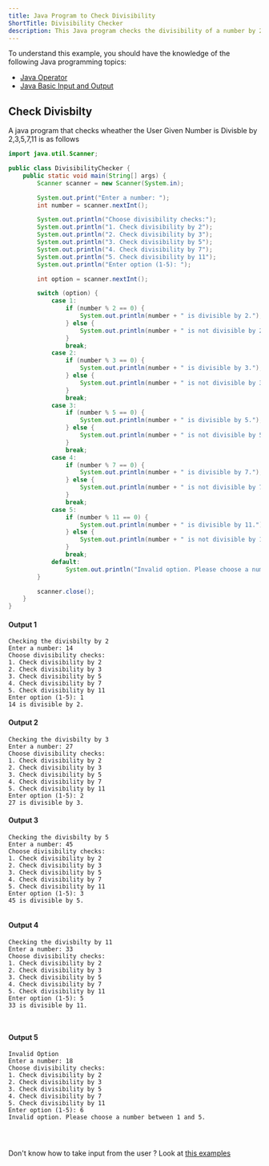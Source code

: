 ```yaml
---
title: Java Program to Check Divisibility
ShortTitle: Divisibility Checker
description: This Java program checks the divisibility of a number by 2, 3, 5, 7, or 11.
---
```





To understand this example, you should have the knowledge of the following Java programming topics:
- [Java Operator](/docs/operator)
- [Java Basic Input and Output](/docs/basic-input-output)


## Check Divisbilty

A java program that checks wheather the User Given Number is Divisble by 2,3,5,7,11 is as follows


```java
import java.util.Scanner;

public class DivisibilityChecker {
    public static void main(String[] args) {
        Scanner scanner = new Scanner(System.in);

        System.out.print("Enter a number: ");
        int number = scanner.nextInt();

        System.out.println("Choose divisibility checks:");
        System.out.println("1. Check divisibility by 2");
        System.out.println("2. Check divisibility by 3");
        System.out.println("3. Check divisibility by 5");
        System.out.println("4. Check divisibility by 7");
        System.out.println("5. Check divisibility by 11");
        System.out.println("Enter option (1-5): ");

        int option = scanner.nextInt();

        switch (option) {
            case 1:
                if (number % 2 == 0) {
                    System.out.println(number + " is divisible by 2.");
                } else {
                    System.out.println(number + " is not divisible by 2.");
                }
                break;
            case 2:
                if (number % 3 == 0) {
                    System.out.println(number + " is divisible by 3.");
                } else {
                    System.out.println(number + " is not divisible by 3.");
                }
                break;
            case 3:
                if (number % 5 == 0) {
                    System.out.println(number + " is divisible by 5.");
                } else {
                    System.out.println(number + " is not divisible by 5.");
                }
                break;
            case 4:
                if (number % 7 == 0) {
                    System.out.println(number + " is divisible by 7.");
                } else {
                    System.out.println(number + " is not divisible by 7.");
                }
                break;
            case 5:
                if (number % 11 == 0) {
                    System.out.println(number + " is divisible by 11.");
                } else {
                    System.out.println(number + " is not divisible by 11.");
                }
                break;
            default:
                System.out.println("Invalid option. Please choose a number between 1 and 5.");
        }

        scanner.close();
    }
}

```
#### Output 1

```plaintext
Checking the divisbilty by 2
Enter a number: 14
Choose divisibility checks:
1. Check divisibility by 2
2. Check divisibility by 3
3. Check divisibility by 5
4. Check divisibility by 7
5. Check divisibility by 11
Enter option (1-5): 1
14 is divisible by 2.
```
#### Output 2
```plaintext
Checking the divisbilty by 3
Enter a number: 27
Choose divisibility checks:
1. Check divisibility by 2
2. Check divisibility by 3
3. Check divisibility by 5
4. Check divisibility by 7
5. Check divisibility by 11
Enter option (1-5): 2
27 is divisible by 3.

```
#### Output 3
```plaintext
Checking the divisbilty by 5
Enter a number: 45
Choose divisibility checks:
1. Check divisibility by 2
2. Check divisibility by 3
3. Check divisibility by 5
4. Check divisibility by 7
5. Check divisibility by 11
Enter option (1-5): 3
45 is divisible by 5.


```
#### Output 4
```plaintext
Checking the divisbilty by 11
Enter a number: 33
Choose divisibility checks:
1. Check divisibility by 2
2. Check divisibility by 3
3. Check divisibility by 5
4. Check divisibility by 7
5. Check divisibility by 11
Enter option (1-5): 5
33 is divisible by 11.



```
#### Output 5
```plaintext
Invalid Option
Enter a number: 18
Choose divisibility checks:
1. Check divisibility by 2
2. Check divisibility by 3
3. Check divisibility by 5
4. Check divisibility by 7
5. Check divisibility by 11
Enter option (1-5): 6
Invalid option. Please choose a number between 1 and 5.




```
<Callout>

Don't know how to take input from the user ? Look at [this examples](/docs/basic-input-output#java-input)



</Callout>
